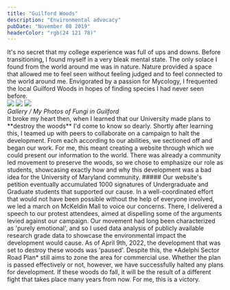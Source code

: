 ```yaml
---
title: "Guilford Woods"
description: "Environmental advocacy"
pubDate: "November 08 2019"
headerColor: "rgb(24 121 78)"
---
```


<BlogPost content={frontmatter}>
It's no secret that my college experience was full of ups and downs. Before transitioning, I found myself in a very bleak mental state. The only solace I found from the world around me was in nature. Nature provided a space that allowed me to feel seen without feeling judged and to feel connected to the world around me. Envigorated by a passion for Mycology, I frequented the local Guilford Woods in hopes of finding species I had never seen before. 
<div class="gallery-box">
  <div class="gallery">
    <img src="/images/blog/guilford/1.jpg" />
    <img src="/images/blog/guilford/3.jpg" />
    <img src="/images/blog/guilford/2.jpg" />
  </div>
  <em>Gallery / My Photos of Fungi in Guilford</em>
</div>
It broke my heart then, when I learned that our University made plans to **destroy the woods** I'd come to know so dearly. Shortly after learning this, I teamed up with peers to collaborate on a campaign to halt the development. From each according to our abilities, we sectioned off and began our work. For me, this meant creating a website through which we could present our information to the world. There was already a community led movement to preserve the woods, so we chose to emphasize our role as students, showcasing exactly how and why this development was a bad idea for the University of Maryland community.
##### Our website's petition eventually accumulated 1000 signatures of Undergraduate and Graduate students that supported our cause.
In a well-coordinated effort that would not have been possible without the help of everyone involved, we led a march on McKeldin Mall to voice our concerns. There, I delivered a speech to our protest attendees, aimed at dispelling some of the arguments levied against our campaign. Our movement had long been characterized as 'purely emotional', and so I used data analysis of publicly available research grade data to showcase the environmental impact the development would cause.
As of April 9th, 2022, the development that was set to destroy these woods was 'paused'. Despite this, the *Adelphi Sector Road Plan* still aims to zone the area for commercial use. Whether the plan is passed effectively or not, however, we have successfully halted any plans for development. If these woods do fall, it will be the result of a different fight that takes place many years from now. For me, this is a victory.
</BlogPost>
